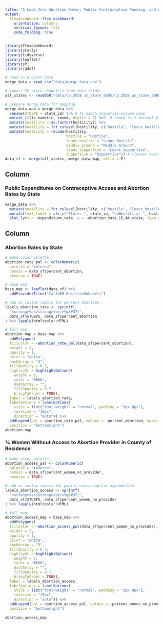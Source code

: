```yaml
---
title: "A Look Into Abortion Rates, Public Contraceptive Funding, and Abortion Access by State"
output: 
  flexdashboard::flex_dashboard:
    orientation: columns
    vertical_layout: fill
    code_folding: true
---
```


```r
library(flexdashboard)
library(plotly)
library(tidyverse)
library(leaflet)
library(sf)
library(rgdal)

# read in project data
merge_data = read_csv("data/merge_data.csv")

# import US state shapefile from data folder
all_states <- readOGR("data/cb_2018_us_state_500k/cb_2018_us_state_500k.shp")

# prepare merge_data for mapping
merge_data_map = merge_data %>% 
  rename(STUSPS = state_id) %>% # to match shapefile column name 
  mutate_if(is.numeric, round, digits = 2) %>%  # round to 2 decimal places
  mutate(hostility = as.factor(hostility)) %>%
  mutate(hostility = fct_relevel(hostility, c("hostile", "leans_hostile", "middle_ground", "leans_supportive", "supportive"))) %>% # for mapping hostility as a categorical variable
  mutate(hostility = recode(hostility,
                            hostile = "Hostile",
                            leans_hostile = "Leans Hostile",
                            middle_ground = "Middle Ground",
                            leans_supportive = "Leans Supportive",
                            supportive = "Supportive")) # cleaner hostility names for map
data_sf <- merge(all_states, merge_data_map, all.x = F) 
```


Column {data-width=500}
-----------------------------------------------------------------------

### Public Expenditures on Contraceptive Access and Abortion Rates by State

```r
merge_data %>% 
  mutate(hostility = fct_relevel(hostility, c("hostile", "leans_hostile", "middle_ground", "leans_supportive", "supportive"))) %>% 
  mutate(text_label = str_c("State: ", state_id, "\nHostility: ", hostility)) %>%
  plot_ly(x = ~expenditure_rate, y = ~abortion_rate_15_44_state, type = "scatter", text = ~text_label, mode = "markers", color = ~hostility)
```

Column {data-width=500}
-----------------------------------------------------------------------

### Abortion Rates by State

```r
# make color palette
abortion_rate_pal <- colorNumeric(
  palette = "inferno",
  domain = data_sf$percent_abortion,
  reverse = TRUE)

# base map
base_map <- leaflet(data_sf) %>%
  addProviderTiles("CartoDB.PositronNoLabels") 

# add in custom labels for percent abortion
labels_abortion_rate <- sprintf(
  "<strong>%s</strong><br/>%g&#37;",
  data_sf$STUSPS, data_sf$percent_abortion
) %>% lapply(htmltools::HTML)

# full map
abortion_map = base_map %>% 
  addPolygons(
  fillColor = ~abortion_rate_pal(data_sf$percent_abortion),
  weight = 2,
  opacity = 1,
  color = "white",
  dashArray = "3",
  fillOpacity = 0.7,
  highlight = highlightOptions(
    weight = 5,
    color = "#666",
    dashArray = "",
    fillOpacity = 0.7,
    bringToFront = TRUE),
  label = labels_abortion_rate,
  labelOptions = labelOptions(
    style = list("font-weight" = "normal", padding = "3px 8px"),
    textsize = "15px",
    direction = "auto")) %>% 
  addLegend(pal = abortion_rate_pal, values = ~percent_abortion, opacity = 0.7, title = 'Abortion Rates by State <br> (% of pregnancies ending in abortions)',
  position = "bottomright")
abortion_map
```

### % Women Without Access to Abortion Provider in County of Residence

```r
# make color palette
abortion_access_pal <- colorNumeric(
  palette = "inferno",
  domain = data_sf$percent_women_no_provider,
  reverse = TRUE)

# add in custom labels for public contraceptive expenditure
labels_abortion_access <- sprintf(
  "<strong>%s</strong><br/>%g&#37;",
  data_sf$STUSPS, data_sf$percent_women_no_provider
) %>% lapply(htmltools::HTML)

# full map
abortion_access_map = base_map %>% 
  addPolygons(
  fillColor = ~abortion_access_pal(data_sf$percent_women_no_provider),
  weight = 2,
  opacity = 1,
  color = "white",
  dashArray = "3",
  fillOpacity = 0.7,
  highlight = highlightOptions(
    weight = 5,
    color = "#666",
    dashArray = "",
    fillOpacity = 0.7,
    bringToFront = TRUE),
  label = labels_abortion_access,
  labelOptions = labelOptions(
    style = list("font-weight" = "normal", padding = "3px 8px"),
    textsize = "15px",
    direction = "auto")) %>% 
  addLegend(pal = abortion_access_pal, values = ~percent_women_no_provider, opacity = 0.7, title = 'Percent of women living in a county <br> without access to abortion clinic by State',
  position = "bottomright")

abortion_access_map
```

